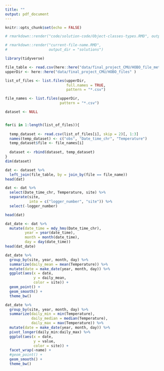 ```yaml
---
title: ""
output: pdf_document
---
```


```r
knitr::opts_chunk$set(echo = FALSE)

# rmarkdown::render("code/solution-code/Object-classes-types.RMD", output_dir = "solutions")

# rmarkdown::render("current-file-name.RMD",
#                   output_dir = "solutions")

library(tidyverse)


```



```r
file_table <- read.csv(here::here("data/final_project_CMU/HOBO_file_metadata.csv"))
upperDir <- here::here("data/final_project_CMU/HOBO_files" )

list_of_files <- list.files(upperDir,
                            full.names = TRUE, 
                            pattern = "*.csv")

file_names <- list.files(upperDir, 
                         pattern = "*.csv")
```


```r
dataset <- NULL


for(i in 1:length(list_of_files)){
  
  temp_dataset <- read.csv(list_of_files[i], skip = 2)[, 1:3]
  names(temp_dataset) <- c("obs", "Date_time_chr", "Temperature")
  temp_dataset$file <- file_names[i]
  
  dataset <- rbind(dataset, temp_dataset)
}
dim(dataset)
```


```r
dat <- dataset %>%
  left_join(file_table, by = join_by(file == file_name))
head(dat)
```


```r
dat <- dat %>%
  select(Date_time_chr, Temperature, site) %>%
  separate(site, 
           into = c("logger_number", "site")) %>%
  select(-logger_number)

head(dat)
```


```r
dat_date <- dat %>%
  mutate(date_time = mdy_hms(Date_time_chr),
         year = year(date_time),
         month = month(date_time),
         day = day(date_time))
head(dat_date)
```

```r
dat_date %>%
  group_by(site, year, month, day) %>%
  summarize(daily_mean = mean(Temperature)) %>%
  mutate(date = make_date(year, month, day)) %>%
  ggplot(aes(x = date, 
             y = daily_mean,
             color = site)) +
  geom_point() +
  geom_smooth() +
  theme_bw()

```

```r
dat_date %>%
  group_by(site, year, month, day) %>%
  summarize(daily_min = min(Temperature),
            daily_median = median(Temperature),
            daily_max = max(Temperature)) %>%
  mutate(date = make_date(year, month, day)) %>%
  pivot_longer(daily_min:daily_max) %>%
  ggplot(aes(x = date, 
             y = value,
             color = site)) +
  facet_wrap(~name) +
  #geom_point() +
  geom_smooth() +
  theme_bw()

```